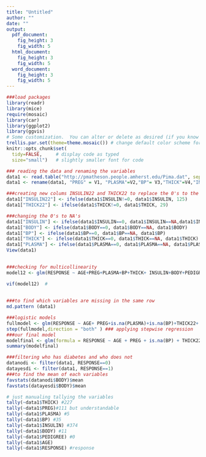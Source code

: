 ```yaml
---
title: "Untitled"
author: ""
date: ""
output: 
  pdf_document:
    fig_height: 3
    fig_width: 5
  html_document:
    fig_height: 3
    fig_width: 5
  word_document:
    fig_height: 3
    fig_width: 5
---
```


```r
###load packages 
library(readr)
library(mice)
require(mosaic)
library(car)
library(ggplot2)
library(ggvis)
# Some customization.  You can alter or delete as desired (if you know what you are doing).
trellis.par.set(theme=theme.mosaic()) # change default color scheme for lattice
knitr::opts_chunk$set(
  tidy=FALSE,     # display code as typed
  size="small")   # slightly smaller font for code
```
 
```r
### reading the data and renaming the variables
data1 <- read.table("http://pmatheson.people.amherst.edu/Pima.dat", sep=",")
data1 <- rename(data1, "PREG" = V1, "PLASMA"=V2,"BP"= V3,"THICK"=V4,"INSULIN"=V5,"BODY"=V6,"PEDIGREE"=V7,"AGE"=V8,"RESPONSE"=V9) 

###creating new colums INSULIN22 and THICK22 to replace the 0's to the median 
data1["INSULIN22"] <- ifelse(data1$INSULIN!=0, data1$INSULIN, 125)
data1["THICK22"] <- ifelse(data1$THICK!=0, data1$THICK, 29)

###changing the 0's to NA's 
data1["INSULIN"] <- ifelse(data1$INSULIN==0, data1$INSULIN==NA,data1$INSULIN)
data1["BODY"] <- ifelse(data1$BODY==0, data1$BODY==NA, data1$BODY) 
data1["BP"] <- ifelse(data1$BP==0, data1$BP==NA, data1$BP)
data1["THICK"] <- ifelse(data1$THICK==0, data1$THICK==NA, data1$THICK)
data1["PLASMA"] <- ifelse(data1$PLASMA==0, data1$PLASMA==NA, data1$PLASMA)
View(data1)

 
###checking for multicollinearity  
model12 <- glm(RESPONSE ~ AGE+PREG+PLASMA+BP+THICK+ INSULIN+BODY+PEDIGREE,is.na,family=binomial, data=data1 )

vif(model12)  # 
 
 
###to find which variables are missing in the same row
md.pattern (data1) 

###logistic models 
fullmodel <- glm(RESPONSE ~ AGE+ PREG+is.na(PLASMA)+is.na(BP)+THICK22+ INSULIN22+is.na(BODY)+ PEDIGREE ,family=binomial, data=data1)
step(fullmodel,direction = "both" ) ### applying stepwise regression 
###our final model
modelfinal <- glm(formula = RESPONSE ~ AGE + PREG + is.na(BP) + THICK22 + INSULIN22 + PEDIGREE, family = binomial, data = data1)
summary(modelfinal)
```

```r
###filtering who has diabetes and who does not 
datanodi <- filter(data1, RESPONSE==0)
datayesdi <- filter(data1, RESPONSE==1)
###to find the mean of each variables 
favstats(datanodi$BODY)$mean
favstats(datayesdi$BODY)$mean 
```

 

```r
# just manualing tallying the variables 
tally(~data1$THICK) #227
tally(~data1$PREG)#111 but understandable 
tally(~data1$PLASMA) #5
tally(~data1$BP) #35
tally(~data1$INSULIN) #374
tally(~data1$BODY) #11
tally(~data1$PEDIGREE) #0
tally(~data1$AGE)
tally(~data1$RESPONSE) #response 
```


 

 
 



